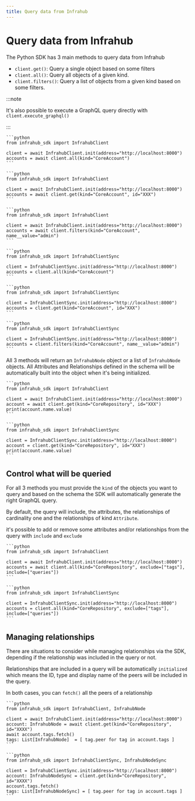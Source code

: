 ```yaml
---
title: Query data from Infrahub
---
```


# Query data from Infrahub

The Python SDK has 3 main methods to query data from Infrahub

- `client.get()`: Query a single object based on some filters
- `client.all()`: Query all objects of a given kind.
- `client.filters()`: Query a list of objects from a given kind based on some filters.

:::note

It's also possible to execute a GraphQL query directly with `client.execute_graphql()`

:::

<Tabs groupId="async-sync">
  <TabItem value="Async" default>

    ```python
    from infrahub_sdk import InfrahubClient

    client = await InfrahubClient.init(address="http://localhost:8000")
    accounts = await client.all(kind="CoreAccount")
    ```

    ```python
    from infrahub_sdk import InfrahubClient

    client = await InfrahubClient.init(address="http://localhost:8000")
    accounts = await client.get(kind="CoreAccount", id="XXX")
    ```

    ```python
    from infrahub_sdk import InfrahubClient

    client = await InfrahubClient.init(address="http://localhost:8000")
    accounts = await client.filters(kind="CoreAccount", name__value="admin")
    ```

  </TabItem>
  <TabItem value="Sync">

    ```python
    from infrahub_sdk import InfrahubClientSync

    client = InfrahubClientSync.init(address="http://localhost:8000")
    accounts = client.all(kind="CoreAccount")
    ```

    ```python
    from infrahub_sdk import InfrahubClientSync

    client = InfrahubClientSync.init(address="http://localhost:8000")
    accounts = client.get(kind="CoreAccount", id="XXX")
    ```

    ```python
    from infrahub_sdk import InfrahubClientSync

    client = InfrahubClientSync.init(address="http://localhost:8000")
    accounts = client.filters(kind="CoreAccount", name__value="admin")
    ```

  </TabItem>
</Tabs>

All 3 methods will return an `InfrahubNode` object or a list of `InfrahubNode` objects.
All Attributes and Relationships defined in the schema will be automatically built into the object when it's being initialized.

<Tabs groupId="async-sync">
  <TabItem value="Async" default>

    ```python
    from infrahub_sdk import InfrahubClient

    client = await InfrahubClient.init(address="http://localhost:8000")
    account = await client.get(kind="CoreRepository", id="XXX")
    print(account.name.value)
    ```

  </TabItem>
  <TabItem value="Sync">

    ```python
    from infrahub_sdk import InfrahubClientSync

    client = InfrahubClientSync.init(address="http://localhost:8000")
    account = client.get(kind="CoreRepository", id="XXX")
    print(account.name.value)
    ```

  </TabItem>
</Tabs>

## Control what will be queried

For all 3 methods you must provide the `kind` of the objects you want to query and based on the schema the SDK will automatically generate the right GraphQL query.

By default, the query will include, the attributes, the relationships of cardinality one and the relationships of kind `Attribute`.

it's possible to add or remove some attributes and/or relationships from the query with `include` and `exclude`

<Tabs groupId="async-sync">
  <TabItem value="Async" default>

    ```python
    from infrahub_sdk import InfrahubClient

    client = await InfrahubClient.init(address="http://localhost:8000")
    accounts = await client.all(kind="CoreRepository", exclude=["tags"], include=["queries"])
    ```

  </TabItem>
  <TabItem value="Sync">

    ```python
    from infrahub_sdk import InfrahubClientSync

    client = InfrahubClientSync.init(address="http://localhost:8000")
    accounts = client.all(kind="CoreRepository", exclude=["tags"], include=["queries"])
    ```

  </TabItem>
</Tabs>

## Managing relationships

There are situations to consider while managing relationships via the SDK, depending if the relationship was included in the query or not.

Relationships that are included in a query will be automatically `initialized` which means the ID, type and display name of the peers will be included in the query.

In both cases, you can `fetch()` all the peers of a relationship

<Tabs groupId="async-sync">
  <TabItem value="Async" default>

    ```python
    from infrahub_sdk import InfrahubClient, InfrahubNode

    client = await InfrahubClient.init(address="http://localhost:8000")
    account: InfrahubNode = await client.get(kind="CoreRepository", id="XXXX")
    await account.tags.fetch()
    tags: List[InfrahubNode]  = [ tag.peer for tag in account.tags ]
    ```

  </TabItem>
  <TabItem value="Sync">

    ```python
    from infrahub_sdk import InfrahubClientSync, InfrahubNodeSync

    client = InfrahubClientSync.init(address="http://localhost:8000")
    account: InfrahubNodeSync = client.get(kind="CoreRepository", id="XXXX")
    account.tags.fetch()
    tags: List[InfrahubNodeSync] = [ tag.peer for tag in account.tags ]
    ```

  </TabItem>
</Tabs>
